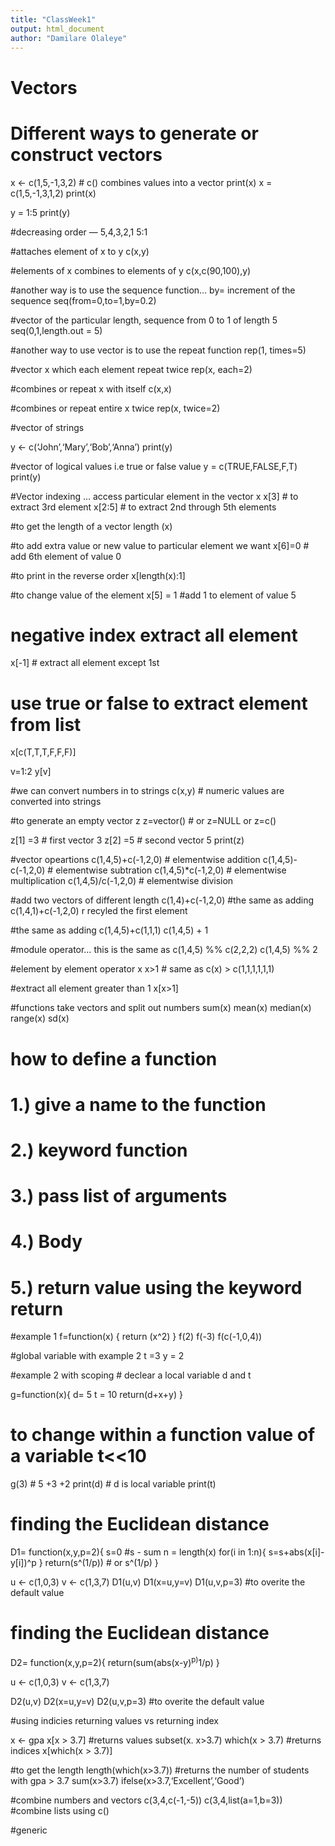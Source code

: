 ```yaml
---
title: "ClassWeek1"
output: html_document
author: "Damilare Olaleye"
---
```


# Vectors 

# Different ways to generate or construct vectors 

x <- c(1,5,-1,3,2) # c() combines values into a vector
print(x)
x = c(1,5,-1,3,1,2)
print(x)

y = 1:5
print(y)

#decreasing order --- 5,4,3,2,1
5:1

#attaches element of x to y 
c(x,y)

#elements of x combines to elements of y
c(x,c(90,100),y)

#another way is to use the sequence function... by= increment of the sequence
seq(from=0,to=1,by=0.2)

#vector of the particular length, sequence from 0 to 1 of length 5
seq(0,1,length.out = 5)

#another way to use vector is to use the repeat function
rep(1, times=5)

#vector x which each element repeat twice
rep(x, each=2)

#combines or repeat x with itself
c(x,x)

#combines or repeat entire x twice
rep(x, twice=2)

#vector of strings 

y <- c('John','Mary','Bob','Anna')
print(y)

#vector of logical values i.e true or false value
y = c(TRUE,FALSE,F,T)
print(y)

#Vector indexing ... access particular element in the vector
x
x[3] # to extract 3rd element
x[2:5] # to extract 2nd through 5th elements

#to get the length of a vector
length (x)

#to add extra value or new value to particular element we want
x[6]=0 # add 6th element of value 0

#to print in the reverse order
x[length(x):1]

#to change value of the element 
x[5] = 1 #add 1 to element of value 5

# negative index extract all element 
x[-1] # extract all element except 1st

# use true or false to extract element from list
x[c(T,T,T,F,F,F)]

v=1:2
y[v]

#we can convert numbers in to strings 
c(x,y) # numeric values are converted into strings

#to generate an empty vector z
z=vector() # or z=NULL or z=c()

z[1] =3 # first vector 3
z[2] =5 # second vector 5
print(z)

#vector opeartions
c(1,4,5)+c(-1,2,0) # elementwise addition
c(1,4,5)-c(-1,2,0) # elementwise subtration
c(1,4,5)*c(-1,2,0) # elementwise multiplication
c(1,4,5)/c(-1,2,0) # elementwise division

#add two vectors of different length
c(1,4)+c(-1,2,0) #the same as adding c(1,4,1)+c(-1,2,0) r recyled the first element

#the same as adding c(1,4,5)+c(1,1,1)
c(1,4,5) + 1

#module operator... this is the same as c(1,4,5) %% c(2,2,2)
c(1,4,5) %% 2

#element by element operator
x
x>1 # same as c(x) > c(1,1,1,1,1,1)

#extract all element greater than 1 
x[x>1]

#functions take vectors and split out numbers
sum(x)
mean(x)
median(x)
range(x)
sd(x)

# how to define a function
# 1.) give a name to the function
# 2.) keyword function
# 3.) pass list of arguments
# 4.) Body
# 5.) return value using the keyword return

#example 1
f=function(x) {
 return (x^2)
}
f(2)
f(-3)
f(c(-1,0,4))

#global variable with example 2
t =3
y = 2

#example 2 with scoping
# declear a local variable d and t

g=function(x){
  d= 5
  t = 10
  return(d+x+y)
}

# to change within a function value of a variable t<<10
g(3) # 5 +3 +2 
print(d) # d is local variable
print(t)

# finding the Euclidean distance
D1= function(x,y,p=2){
  s=0  #s - sum
  n = length(x)
  for(i in 1:n){
    s=s+abs(x[i]-y[i])^p
  }
  return(s^(1/p)) # or s^(1/p)
}


u <- c(1,0,3)
v <- c(1,3,7)
D1(u,v)
D1(x=u,y=v)
D1(u,v,p=3) #to overite the default value


# finding the Euclidean distance
D2= function(x,y,p=2){
  return(sum(abs(x-y)^p)^1/p)
}


u <- c(1,0,3)
v <- c(1,3,7)

D2(u,v)
D2(x=u,y=v)
D2(u,v,p=3) #to overite the default value

#using indicies returning values vs returning index

x <- gpa
x[x > 3.7] #returns values
subset(x. x>3.7)
which(x > 3.7) #returns indices
x[which(x > 3.7)]

#to get the length
length(which(x>3.7)) #returns the number of students with gpa > 3.7
sum(x>3.7)
ifelse(x>3.7,'Excellent','Good')


#combine numbers and vectors
c(3,4,c(-1,-5))
c(3,4,list(a=1,b=3)) #combine lists using c()

#generic 
